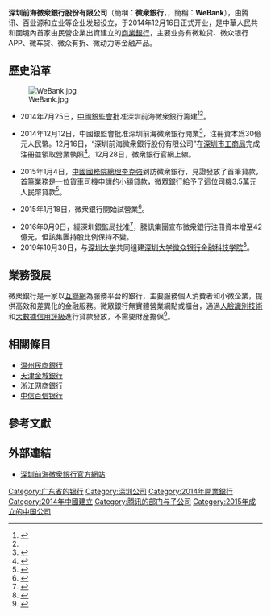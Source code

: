 {{Bank Financial Information
| name = 深圳前海微衆銀行股份有限公司
| else_name = WeBank Co., Ltd.
| logo=[[File:WebankLogo.PNG|100px]]
| image =[[File:Webank_Headquarter.jpg|thumb]]
| full_name = 
| abbreviated_name = 微衆銀行
| market_information = 
| CNAPS_code = 323584000888
| isin_code = 
| swift_code =
| WKN_Number = 
| CBRC_code = B0593H244030001
| NACAO_code = 9144030031977063XH
| iban_code =
| finance_code_list = 
| finance_code = 
| banktype = [[民营銀行|民营銀行]]
| open_date = {{start date and age|2014|7|25|p=yes}}
| closing_date =
| zip_code = 
| location = {{PRC}}<br>[[廣東省|廣東省]][[深圳市|深圳市]]南山区沙河西路1819号深圳湾科技生态园7栋A座
| slogan = 让金融普惠大众<br/>愿景：科技 普惠 连接
| chairman = 顾敏
| president = 李南青
| revenue = {{increase}}269.89億元人民幣{{small|(2021年)}}<ref name="2016report">{{cite web|author1=深圳前海微衆銀行股份有限公司|title=微衆銀行2016年年度報告|url=https://www.webankcdn.net/s/hj/www/assets/annual_report2016-d07fc6d04b.pdf|accessdate=2017-09-04|date=2017-07-05|archive-date=2017-09-04|archive-url=https://web.archive.org/web/20170904194833/https://www.webankcdn.net/s/hj/www/assets/annual_report2016-d07fc6d04b.pdf}}</ref>
| operating_income = {{increase}}77.72億元人民幣{{small|(2021年)}}<ref name="2016report"></ref>
| net_income = {{increase}}68.84億元人民幣{{small|(2021年)}}<ref name="2016report"></ref>
| assets = {{increase}}4387.48億元人民幣{{small|(2021年)}}<ref name="2016report"></ref>
| equity = {{increase}}277.24億元人民幣{{small|(2021年)}}<ref name="2016report"></ref>
| capital = {{increase}}78.55億元人民幣{{small|(2020)}}<ref name="2016report"></ref>
| major_shareholder = {{unbulleted list|[[騰訊|深圳市騰訊網域計算機網絡有限公司]]30%|深圳市百業源投資有限公司14.29%|深圳市立業集團有限公司14.29%}}
| homepage = {{URL|https://www.webank.com}}
| footnotes = 
}}
'''深圳前海微衆銀行股份有限公司'''（簡稱：'''微衆銀行'''，{{lang-en|'''WeBank Co., Ltd.'''}}，簡稱：'''WeBank'''），由腾讯、百业源和立业等企业发起设立，于2014年12月16日正式开业，是中華人民共和國境內首家由民營企業出資建立的[[商業銀行|商業銀行]]，主要业务有微粒贷、微众银行APP、微车贷、微众有折、微动力等金融产品。

== 歷史沿革 ==
[[File:WeBank.jpg|thumb]]
*2014年7月25日，[[中國銀監會|中國銀監會]]批准深圳前海微衆銀行籌建<ref name=cbrc>{{cite web|title=中國銀監會關于籌建深圳前海微衆銀行股份有限公司的批復|url=http://www.cbrc.gov.cn/chinese/home/docView/xzxk_116895FAFCB44E7CBAAFADC041114922.html|publisher=中國銀行業監督管理委員會|language=zh-hans|accessdate=2014-07-26|archive-url=https://web.archive.org/web/20140730052540/http://www.cbrc.gov.cn/chinese/home/docView/xzxk_116895FAFCB44E7CBAAFADC041114922.html|archive-date=2014-07-30|dead-url=yes}}</ref><ref name="hq20140725"></ref>。

*2014年12月12日，中國銀監會批准深圳前海微衆銀行開業<ref>{{cite news|title=起底微衆銀行股東結構與業務藍圖|url=http://finance.21cbh.com/2014/12-17/3NMDA1ODlfMTM1NDg3NA.html|publisher=21世紀經濟報道|date=2014年12月17日|language=zh-hans|accessdate=2015-02-13|deadurl=yes|archiveurl=https://web.archive.org/web/20150213185641/http://finance.21cbh.com/2014/12-17/3NMDA1ODlfMTM1NDg3NA.html|archivedate=2015年2月13日}}</ref>，注冊資本爲30億元人民幣。12月16日，“深圳前海微衆銀行股份有限公司”在[[深圳市|深圳市]][[工商局|工商局]]完成注冊並領取營業執照<ref>{{cite news|title=深圳前海微衆銀行獲批開業|url=http://paper.people.com.cn/rmrb/html/2014-12/13/nw.D110000renmrb_20141213_8-01.htm|publisher=人民日報|date=2014年12月13日|language=zh-hans|accessdate=2015-02-13|deadurl=yes|archiveurl=https://web.archive.org/web/20150213190512/http://paper.people.com.cn/rmrb/html/2014-12/13/nw.D110000renmrb_20141213_8-01.htm|archivedate=2015年2月13日}}</ref>。12月28日，微衆銀行官網上線。

*2015年1月4日，[[中國國務院總理|中國國務院總理]][[李克強|李克強]]到訪微衆銀行，見證發放了首筆貸款，首筆業務是一位貨車司機申請的小額貸款，微眾銀行給予了這位司機3.5萬元人民幣貸款<ref>{{cite news|title=總理見證首家互聯網銀行第一筆貸款|url=http://politics.people.com.cn/n/2015/0104/c1024-26322043.html|publisher=人民日報|date=2015年1月4日|language=zh-hans|accessdate=2015-02-13|archive-date=2016-03-04|archive-url=https://web.archive.org/web/20160304092733/http://politics.people.com.cn/n/2015/0104/c1024-26322043.html}}</ref>。

*2015年1月18日，微衆銀行開始試營業<ref>{{cite news|title=深圳前海微衆銀行已試營業|url=http://tech.qq.com/a/20150119/033825.htm|publisher=騰訊科技|date=2015年1月19日|language=zh-hans|accessdate=2015-02-13|archive-date=2019-06-09|archive-url=https://web.archive.org/web/20190609131801/http://tech.qq.com/a/20150119/033825.htm}}</ref>。

*2016年9月9日，經深圳銀監局批准<ref name=cbrc1>{{cite web|title=深圳銀監局關于深圳前海微衆銀行變更注冊資本的批復|url=http://www.cbrc.gov.cn/chinese/home/docView/B75E4F21FD724EFCB461E5B4EFC9AAE7.html|publisher=深銀監|date=2016-08-26|accessdate=2017-09-04|archive-url=https://web.archive.org/web/20170905000650/http://www.cbrc.gov.cn/chinese/home/docView/B75E4F21FD724EFCB461E5B4EFC9AAE7.html|archive-date=2017-09-05|dead-url=yes}}</ref>，騰訊集團宣布微衆銀行注冊資本增至42億元，但該集團持股比例保持不變。
*2019年10月30日，与[[深圳大学|深圳大学]]共同组建[[深圳大学微众银行金融科技学院|深圳大学微众银行金融科技学院]]<ref>{{Cite web|title=深圳大学携手微众银行成立金融科技学院-新华网|url=http://www.gd.xinhuanet.com/newscenter/2019-10/31/c_1125175220.htm|accessdate=2020-07-26|work=www.gd.xinhuanet.com|archive-date=2022-04-07|archive-url=https://web.archive.org/web/20220407150636/http://www.gd.xinhuanet.com/newscenter/2019-10/31/c_1125175220.htm}}</ref>。

== 業務發展 ==
微衆銀行是一家以[[互聯網|互聯網]]為服務平台的銀行，主要服務個人消費者和小微企業，提供高效和差異化的金融服務。微眾銀行無實體營業網點或櫃台，通過[[人臉識別技術|人臉識別技術]]和[[大數據|大數據]][[信用評級|信用評級]]進行貸款發放，不需要財産擔保<ref name="hq20140725">{{cite news|title=深圳前海微衆銀行注冊資本30億 騰訊占股30%|url=http://tech.huanqiu.com/internet/2014-07/5083920.html|publisher=環球網|date=2014年7月25日|language=zh-hans|accessdate=2014-07-26|archive-date=2019-06-05|archive-url=https://web.archive.org/web/20190605084416/http://tech.huanqiu.com/internet/2014-07/5083920.html}}</ref>。


== 相關條目 ==
* [[温州民商銀行|温州民商銀行]]
* [[天津金城銀行|天津金城銀行]]
* [[浙江网商銀行|浙江网商銀行]]
* [[中信百信银行|中信百信银行]]

== 參考文獻 ==
{{reflist}}

== 外部連結 ==
*[https://www.webank.com 深圳前海微衆銀行官方網站] {{Wayback|url=https://www.webank.com/ |date=20220622130046 }}{{zh-cn}}

{{中华人民共和国银行}}

<!-- {{广东金融机构}} -->

[[Category:广东省的银行|Category:广东省的银行]]
[[Category:深圳公司|Category:深圳公司]]
[[Category:2014年開業銀行|Category:2014年開業銀行]]
[[Category:2014年中國建立|Category:2014年中國建立]]
[[Category:腾讯的部门与子公司|Category:腾讯的部门与子公司]]
[[Category:2015年成立的中国公司|Category:2015年成立的中国公司]]